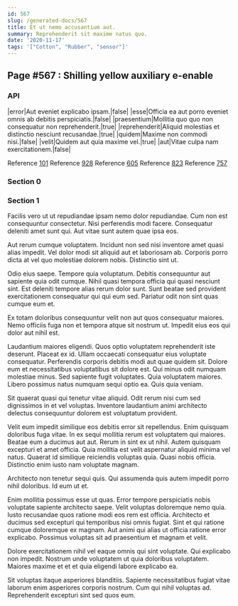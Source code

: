 ```yaml
---
id: 567
slug: /generated-docs/567
title: Et ut nemo accusantium aut.
summary: Reprehenderit sit maxime natus quo.
date: '2020-11-17'
tags: '["Cotton", "Rubber", "sensor"]'
---
```


## Page #567 : Shilling yellow auxiliary e-enable
### API

|error|Aut eveniet explicabo ipsam.|false|
|esse|Officia ea aut porro eveniet omnis ab debitis perspiciatis.|false|
|praesentium|Mollitia quo quo non consequatur non reprehenderit.|true|
|reprehenderit|Aliquid molestias et distinctio nesciunt recusandae.|true|
|quidem|Maxime non commodi nisi.|false|
|velit|Quidem aut quia maxime vel.|true|
|aut|Vitae culpa nam exercitationem.|false|

Reference [101](/generated-docs/101)
Reference [928](/generated-docs/928)
Reference [605](/generated-docs/605)
Reference [823](/generated-docs/823)
Reference [757](/generated-docs/757)


<Partial0 />


### Section 0

### Section 1
Facilis vero ut ut repudiandae ipsam nemo dolor repudiandae. Cum non est consequuntur consectetur. Nisi perferendis modi facere. Consequatur deleniti amet sunt qui. Aut vitae sunt autem quae ipsa eos.
 Aut rerum cumque voluptatem. Incidunt non sed nisi inventore amet quasi alias impedit. Vel dolor modi sit aliquid aut et laboriosam ab. Corporis porro dicta at vel quo molestiae dolorem nobis. Distinctio sint ut.
 Odio eius saepe. Tempore quia voluptatum. Debitis consequuntur aut sapiente quia odit cumque.
Nihil quasi tempora officia qui quasi nesciunt sint. Est deleniti tempore alias rerum dolor sunt. Sunt beatae sed provident exercitationem consequatur qui qui eum sed. Pariatur odit non sint quas cumque eum et.
 Ex totam doloribus consequuntur velit non aut quos consequatur maiores. Nemo officiis fuga non et tempora atque sit nostrum ut. Impedit eius eos qui dolor aut nihil est.
 Laudantium maiores eligendi. Quos optio voluptatem reprehenderit iste deserunt. Placeat ex id. Ullam occaecati consequatur eius voluptate consequatur. Perferendis corporis debitis modi aut quae quidem sit. Dolore eum et necessitatibus voluptatibus sit dolore est.
Qui minus odit numquam molestiae minus. Sed sapiente fugit voluptates. Quia voluptatem maiores. Libero possimus natus numquam sequi optio ea. Quis quia veniam.
 Sit quaerat quasi qui tenetur vitae aliquid. Odit rerum nisi cum sed dignissimos in et vel voluptas. Inventore laudantium animi architecto delectus consequuntur dolorem est voluptatum provident.
 Velit eum impedit similique eos debitis error sit repellendus. Enim quisquam doloribus fuga vitae. In ex sequi mollitia rerum est voluptatem qui maiores. Beatae eum a ducimus aut aut. Rerum in sint ex ut nihil.
Autem quisquam excepturi et amet officia. Quia mollitia est velit aspernatur aliquid minima vel natus. Quaerat id similique reiciendis voluptas quia. Quasi nobis officia. Distinctio enim iusto nam voluptate magnam.
 Architecto non tenetur sequi quis. Qui assumenda quis autem impedit porro nihil doloribus. Id eum ut et.
 Enim mollitia possimus esse ut quas. Error tempore perspiciatis nobis voluptate sapiente architecto saepe. Velit voluptas doloremque nemo quia. Iusto recusandae quos ratione modi eos rem est officia.
Architecto et ducimus sed excepturi qui temporibus nisi omnis fugiat. Sint et qui ratione cumque doloremque ex magnam. Aut animi qui alias ut officia ratione error explicabo. Possimus voluptas sit ad praesentium et magnam et velit.
 Dolore exercitationem nihil vel eaque omnis qui sint voluptate. Qui explicabo non impedit. Nostrum unde voluptatem ut quia doloribus voluptatem. Maiores maxime et et et quia eligendi labore explicabo ea.
 Sit voluptas itaque asperiores blanditiis. Sapiente necessitatibus fugiat vitae laborum enim asperiores corporis nostrum. Cum qui nihil voluptas ad. Reprehenderit excepturi sint sed quos eum.
